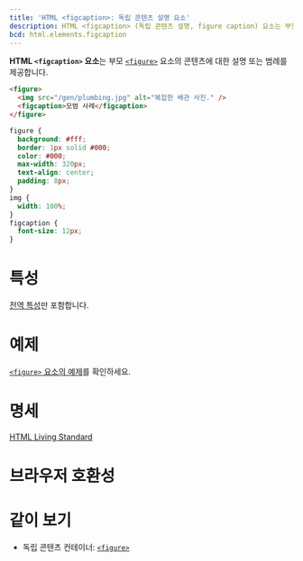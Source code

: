 ```yaml
---
title: 'HTML <figcaption>: 독립 콘텐츠 설명 요소'
description: HTML <figcaption> (독립 콘텐츠 설명, figure caption) 요소는 부모 <figure> 요소의 콘텐츠에 대한 설명 또는 범례를 제공합니다.
bcd: html.elements.figcaption
---
```


**HTML `<figcaption>` 요소**는 부모 [`<figure>`](./figure) 요소의 콘텐츠에 대한 설명 또는 범례를 제공합니다.

<HTMLDemo height={260}>

```html
<figure>
  <img src="/gen/plumbing.jpg" alt="복잡한 배관 사진." />
  <figcaption>모범 사례</figcaption>
</figure>
```

```css
figure {
  background: #fff;
  border: 1px solid #000;
  color: #000;
  max-width: 320px;
  text-align: center;
  padding: 8px;
}
img {
  width: 100%;
}
figcaption {
  font-size: 12px;
}
```

</HTMLDemo>

# 특성

[전역 특성](/docs/Web/HTML/Global_attributes)만 포함합니다.

# 예제

[`<figure>` 요소의 예제](./figure#예제)를 확인하세요.

# 명세

[HTML Living Standard](https://html.spec.whatwg.org/multipage/semantics.html#the-figcaption-element)

# 브라우저 호환성

<BrowserCompat data={props.bcd} />

# 같이 보기

- 독립 콘텐츠 컨테이너: [`<figure>`](./figure)
